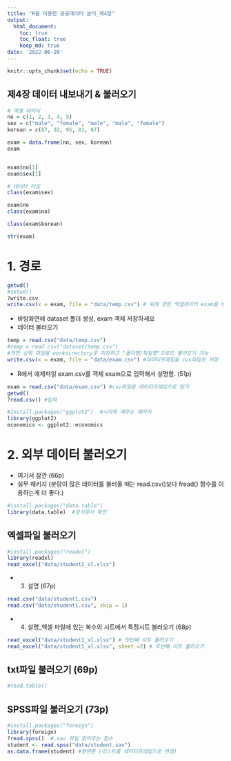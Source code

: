 ```yaml
---
title: "R을 이용한 공공데이터 분석_제4장"
output:
  html_document:
    toc: true
    toc_float: true
    keep_md: true
date: '2022-06-20'
---
```


```r
knitr::opts_chunk$set(echo = TRUE)
```

제4장 데이터 내보내기 & 불러오기
-
```r
# 엑셀 데이터
no = c(1, 2, 3, 4, 5)
sex = c("male", "female", "male", "male", "female")
korean = c(87, 92, 95, 81, 87)

exam = data.frame(no, sex, korean)
exam


exam$no[1]
exam$sex[1]

# 데이터 타입
class(exam$sex)

exam$no
class(exam$no)

class(exam$korean)

str(exam)
```
# 1. 경로
```r
getwd()
#setwd()
?write.csv
write.csv(x = exam, file = "data/temp.csv") # 위에 만든 엑셀데이터 exam을 temp.csv를 만들어 적어라
```
- 바탕화면에 dataset 폴더 생성, exam 객체 저장하세요
- 데이터 불러오기
```r
temp = read.csv("data/temp.csv")
#temp = read.csv("dataset/temp.csv") 
#직전 상위 파일을 workdirectory로 지정하고 "폴더명/파일명"으로도 불러오기 가능
write.csv(x = exam, file = "data/exam.csv") #데이터프레임을 cvs파일로 저장
```
- R에서 예제파일 exam.csv를 객체 exam으로 입력해서 설명함. (51p)
```r
exam = read.csv("data/exam.csv") #csv파일을 데이터프레임으로 읽기
getwd()
?read.csv() #입력
```

```r
#install.packages("ggplot2")  #시각화 해주는 패키지
library(ggplot2)
economics <- ggplot2::economics
```

# 2. 외부 데이터 불러오기

- 여기서 잠깐 (66p)
- 실무 패키지 (분량이 많은 데이터를 불러올 때는 read.csv()보다 fread() 함수를 이용하는게 더 좋다.)
```r
#install.packages("data.table")
library(data.table)  #공식문서 확인
```

## 엑셀파일 불러오기

```r
#install.packages("readxl")
library(readxl)
read_excel("data/student1_xl.xlsx")
```

- (3) 설명 (67p)
```r
read.csv("data/student1.csv")
read.csv("data/student1.csv", skip = 1)
```

- (4) 설명_엑셀 파일에 있는 복수의 시트에서 특정시트 불러오기 (68p)
```r
read_excel("data/student1_xl.xlsx") # 첫번째 시트 불러오기
read_excel("data/student1_xl.xlsx", sheet =2) # 두번째 시트 불러오기
```
## txt파일 불러오기 (69p)

```r
#read.table()
```

## SPSS파일 불러오기 (73p)
```r
#install.packages("foreign")
library(foreign)
?read.spss()  #.sav 파일 읽어주는 함수
student <- read.spss("data/student.sav")
as.data.frame(student) #형변환 (리스트를 데이터프레임으로 변경)
```